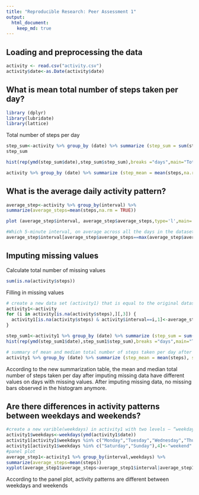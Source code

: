 ```yaml
---
title: "Reproducible Research: Peer Assessment 1"
output: 
  html_document:
    keep_md: true
---
```



## Loading and preprocessing the data
```r
activity <- read.csv("activity.csv")
activity$date<-as.Date(activity$date)
```

## What is mean total number of steps taken per day?
```r
library (dplyr)
library(lubridate)
library(lattice)
```
Total number of steps per day
```r
step_sum<-activity %>% group_by (date) %>% summarize (step_sum = sum(steps,na.rm = TRUE))
step_sum

hist(rep(ymd(step_sum$date),step_sum$step_sum),breaks ="days",main="Total Number of Steps Taken Each Day",xlab="Date",ylab="Steps")

activity %>% group_by (date) %>% summarize (step_mean = mean(steps,na.rm = TRUE), step_median=median(steps,na.rm = TRUE))
```

## What is the average daily activity pattern?
```r
average_step<-activity %>% group_by(interval) %>%
summarize(average_steps=mean(steps,na.rm = TRUE))

plot (average_step$interval, average_step$average_steps,type='l',main='Average number of steps', xlab = 'Interval', ylab = 'Averaged steps across days')

#Which 5-minute interval, on average across all the days in the dataset, contains the maximum number of steps?
average_step$interval[average_step$average_steps==max(average_step$average_steps)]
```

## Imputing missing values
Calculate total number of missing values
```r
sum(is.na(activity$steps))
```
Filling in missing values
```r
# create a new data set (activity1) that is equal to the original dataset but with the missing data filled based on the mean for that 5-minute interval
activity1<-activity
for (i in activity[is.na(activity$steps),][,3]) {
  activity1[is.na(activity$steps) & activity$interval==i,1]<-average_step[average_step$interval==i,2]
}

step_sum1<-activity1 %>% group_by (date) %>% summarize (step_sum = sum(steps))
hist(rep(ymd(step_sum1$date),step_sum1$step_sum),breaks ="days",main="Total Number of Steps Taken Each Day after Imputing",xlab="Date",ylab="Steps")

# summary of mean and median total number of steps taken per day after imputing
activity1 %>% group_by (date) %>% summarize (step_mean = mean(steps), step_median=median(steps))
```
According to the new summarization table, the mean and median total number of steps taken per day after imputing missing data have different values on days with missing values. After imputing missing data, no missing bars observed in the histogram anymore. 

## Are there differences in activity patterns between weekdays and weekends?
```r
#create a new varible(weekdays) in activity1 with two levels – “weekday” and “weekend” 
activity1$weekdays<-weekdays(ymd(activity1$date))
activity1[activity1$weekdays %in% c("Monday","Tuesday","Wednesday","Thursday","Friday"),4]<-"weekday"
activity1[activity1$weekdays %in% c("Saturday","Sunday"),4]<-"weekend"
#panel plot
average_step1<-activity1 %>% group_by(interval,weekdays) %>%
summarize(average_steps=mean(steps))
xyplot(average_step1$average_steps~average_step1$interval|average_step1$weekdays,type='l',layout=c(1,2),ylab="number of steps", xlab="interval")
```
According to the panel plot, activity patterns are different between weekdays and weekends
